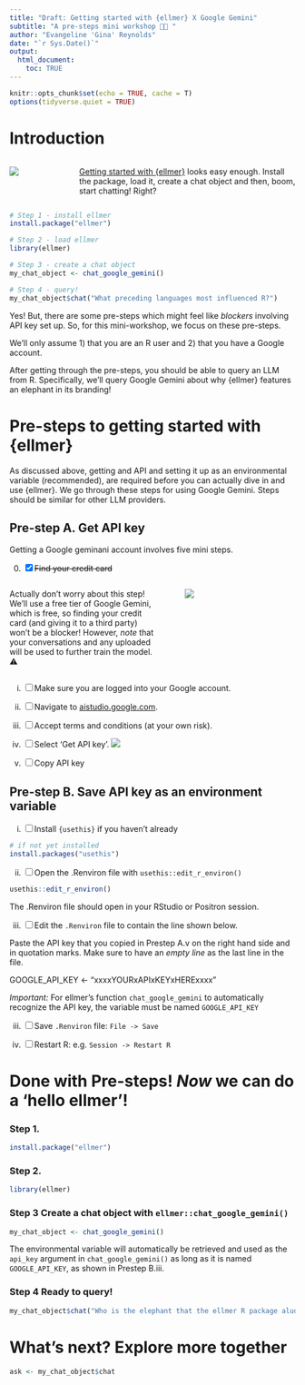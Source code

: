 ```yaml
---
title: "Draft: Getting started with {ellmer} X Google Gemini"
subtitle: "A pre-steps mini workshop 🐘✨ "
author: "Evangeline 'Gina' Reynolds"
date: "`r Sys.Date()`"
output: 
  html_document:
    toc: TRUE
---
```


```r
knitr::opts_chunk$set(echo = TRUE, cache = T)
options(tidyverse.quiet = TRUE)
```

# Introduction



::: {.columns}
::: {.column width="15%"}
![](https://ellmer.tidyverse.org/logo.png)
:::
::: {.column width="2.5%"}
:::
::: {.column width="82.5%"}
[Getting started with {ellmer}](https://ellmer.tidyverse.org/) looks easy enough. Install the package, load it, create a chat object and then, boom, start chatting! Right?
:::
:::



```r
# Step 1 - install ellmer
install.package("ellmer")

# Step 2 - load ellmer
library(ellmer)

# Step 3 - create a chat object
my_chat_object <- chat_google_gemini()

# Step 4 - query!
my_chat_object$chat("What preceding languages most influenced R?")

```

Yes! But, there are some pre-steps which might feel like *blockers* involving API key set up. So, for this mini-workshop, we focus on these pre-steps. 

We'll only assume 1) that you are an R user and 2) that you have a Google account.  

After getting through the pre-steps, you should be able to query an LLM from R.  Specifically, we'll query Google Gemini about why {ellmer} features an elephant in its branding! 

# Pre-steps to getting started with {ellmer}

As discussed above, getting and API and setting it up as an environmental variable (recommended), are required before you can actually dive in and use {ellmer}.  We go through these steps for using Google Gemini.  Steps should be similar for other LLM providers.  



## Pre-step A. Get API key

Getting a Google geminani account involves five mini steps.

0. [x] ~~Find your credit card~~  



::: {.columns}


::: {.column width="52.5%"}
Actually don't worry about this step!  We'll use a free tier of Google Gemini, which is free, so finding your credit card (and giving it to a third party) won't be a blocker! However, *note* that your conversations and any uploaded will be used to further train the model. ⚠️
:::
::: {.column width="2.5%"}
:::
::: {.column width="40%"}
![](https://upload.wikimedia.org/wikipedia/commons/thumb/8/8a/Google_Gemini_logo.svg/344px-Google_Gemini_logo.svg.png)
:::
:::



i. [ ] Make sure you are logged into your Google account. 

ii. [ ] Navigate to <a href="aistudio.google.com" 
target="_blank">aistudio.google.com</a>.

iii. [ ] Accept terms and conditions (at your own risk). 

iv. [ ] Select 'Get API key'. ![](images/clipboard-1765685668.png) 

v. [ ] Copy API key 

## Pre-step B. Save API key as an environment variable

i. [ ] Install `{usethis}` if you haven't already

```r
# if not yet installed
install.packages("usethis")
```

ii. [ ] Open the .Renviron file with `usethis::edit_r_environ()` 
    
      
```r
usethis::edit_r_environ()
```

The .Renviron file should open in your RStudio or Positron session.

iii. [ ] Edit the `.Renviron` file to contain the line shown below.

Paste the API key that you copied in Prestep A.v on the right hand side and in quotation marks. Make sure to have an *empty line* as the last line in the file.

::: {.callout-note title=".Renviron file contents:"}
GOOGLE_API_KEY <- "xxxxYOURxAPIxKEYxHERExxxx"
:::

*Important:*  For ellmer's function `chat_google_gemini` to automatically recognize the API key, the variable must be named `GOOGLE_API_KEY`


iii. [ ] Save `.Renviron` file: `File -> Save`


iv. [ ] Restart R: e.g. `Session -> Restart R`


# Done with Pre-steps! *Now* we can do a 'hello ellmer'!

### Step 1. 

```r
install.package("ellmer")
```

### Step 2. 

```r
library(ellmer)
```

### Step 3 Create a chat object with `ellmer::chat_google_gemini()`


```r
my_chat_object <- chat_google_gemini()
```

The environmental variable will automatically be retrieved and used as the `api_key` argument in `chat_google_gemini()` as long as it is named `GOOGLE_API_KEY`, as shown in Prestep B.iii.


### Step 4 Ready to query!

```r
my_chat_object$chat("Who is the elephant that the ellmer R package aludes to?")
```

# What's next?  Explore more together

<!-- We hope you've enjoyed this mini workshop! If you haven't done so yet, please consider joining the Posit's R X LLMs community to hear about creative uses of LLMs with R (and beyond), join our discussions, and get more getting started content! -->

```r
ask <- my_chat_object$chat

```

